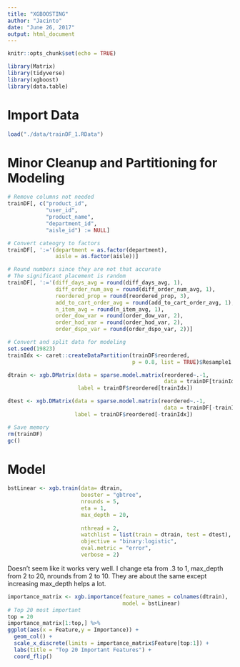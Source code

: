 ```yaml
---
title: "XGBOOSTING"
author: "Jacinto"
date: "June 26, 2017"
output: html_document
---
```


```r
knitr::opts_chunk$set(echo = TRUE)
```

```r
library(Matrix)
library(tidyverse)
library(xgboost)
library(data.table)
```

# Import Data
```r
load("./data/trainDF_1.RData")
```


# Minor Cleanup and Partitioning for Modeling 
```r
# Remove columns not needed
trainDF[, c("product_id", 
            "user_id", 
            "product_name",
            "department_id",
            "aisle_id") := NULL]

# Convert cateogry to factors  
trainDF[, ':='(department = as.factor(department),
               aisle = as.factor(aisle))]

# Round numbers since they are not that accurate
# The significant placement is random  
trainDF[, ':='(diff_days_avg = round(diff_days_avg, 1),
               diff_order_num_avg = round(diff_order_num_avg, 1),
               reordered_prop = round(reordered_prop, 3),
               add_to_cart_order_avg = round(add_to_cart_order_avg, 1),
               n_item_avg = round(n_item_avg, 1),
               order_dow_var = round(order_dow_var, 2),
               order_hod_var = round(order_hod_var, 2),
               order_dspo_var = round(order_dspo_var, 2))]

# Convert and split data for modeling 
set.seed(19823)
trainIdx <- caret::createDataPartition(trainDF$reordered, 
                                       p = 0.8, list = TRUE)$Resample1

dtrain <- xgb.DMatrix(data = sparse.model.matrix(reordered~.-1, 
                                                 data = trainDF[trainIdx,]),
                      label = trainDF$reordered[trainIdx])

dtest <- xgb.DMatrix(data = sparse.model.matrix(reordered~.-1, 
                                                 data = trainDF[-trainIdx,]),
                     label = trainDF$reordered[-trainIdx])

# Save memory 
rm(trainDF)
gc()

```


# Model
```r
bstLinear <- xgb.train(data= dtrain, 
                       booster = "gbtree", 
                       nrounds = 5,
                       eta = 1,
                       max_depth = 20,
                       
                       nthread = 2,
                       watchlist = list(train = dtrain, test = dtest),
                       objective = "binary:logistic",
                       eval.metric = "error",
                       verbose = 2)
```

Doesn't seem like it works very well. I change eta from .3 to 1, max_depth from 2 to 20, nrounds from 2 to 10. They are about the same except increasing max_depth helps a lot.  

```r
importance_matrix <- xgb.importance(feature_names = colnames(dtrain),
                                    model = bstLinear)
# Top 20 most important 
top = 20
importance_matrix[1:top,] %>% 
ggplot(aes(x = Feature,y = Importance)) +
  geom_col() +
  scale_x_discrete(limits = importance_matrix$Feature[top:1]) +
  labs(title = "Top 20 Important Features") + 
  coord_flip()
```

